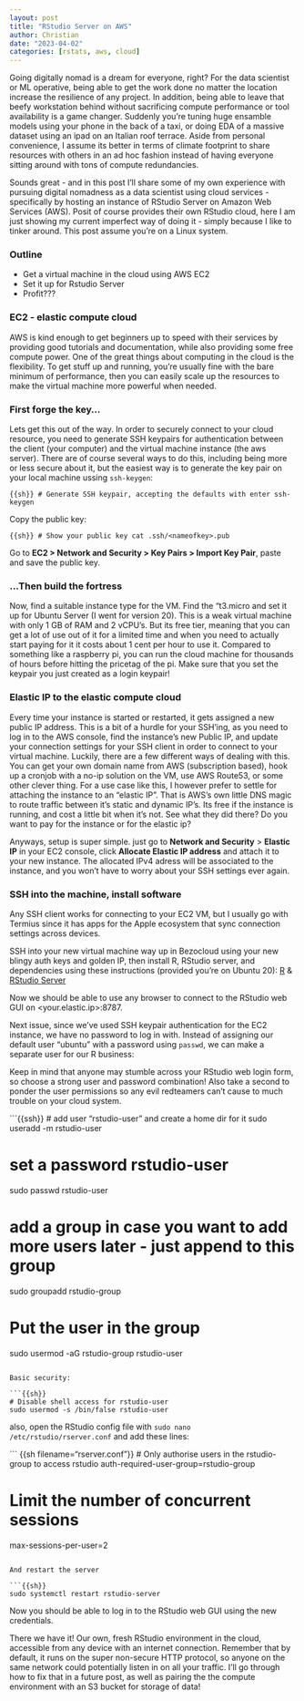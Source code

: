 ```yaml
---
layout: post
title: "RStudio Server on AWS"
author: Christian
date: "2023-04-02"
categories: [rstats, aws, cloud]
---
```


Going digitally nomad is a dream for everyone, right? For the data scientist or ML operative, being able to get the work done no matter the location increase the resilience of any project. In addition, being able to leave that beefy workstation behind without sacrificing compute performance or tool availability is a game changer. Suddenly you're tuning huge ensamble models using your phone in the back of a taxi, or doing EDA of a massive dataset using an ipad on an Italian roof terrace. Aside from personal convenience, I assume its better in terms of climate footprint to share resources with others in an ad hoc fashion instead of having everyone sitting around with tons of compute redundancies.

Sounds great - and in this post I'll share some of my own experience with pursuing digital nomadness as a data scientist using cloud services - specifically by hosting an instance of RStudio Server on Amazon Web Services (AWS). Posit of course provides their own RStudio cloud, here I am just showing my current imperfect way of doing it - simply because I like to tinker around. This post assume you're on a Linux system.

### Outline

-   Get a virtual machine in the cloud using AWS EC2
-   Set it up for Rstudio Server
-   Profit???

### EC2 - elastic compute cloud

AWS is kind enough to get beginners up to speed with their services by providing good tutorials and documentation, while also providing some free compute power. One of the great things about computing in the cloud is the flexibility. To get stuff up and running, you're usually fine with the bare minimum of performance, then you can easily scale up the resources to make the virtual machine more powerful when needed.

### First forge the key...

Lets get this out of the way. In order to securely connect to your cloud resource, you need to generate SSH keypairs for authentication between the client (your computer) and the virtual machine instance (the aws server). There are of course several ways to do this, including being more or less secure about it, but the easiest way is to generate the key pair on your local machine ussing `ssh-keygen`:

```{{sh}}
# Generate SSH keypair, accepting the defaults with enter
ssh-keygen 
```

Copy the public key:

```{{sh}}
# Show your public key
cat .ssh/<nameofkey>.pub
```

Go to **EC2 \> Network and Security \> Key Pairs \> Import Key Pair**, paste and save the public key.

### ...Then build the fortress

Now, find a suitable instance type for the VM. Find the "t3.micro and set it up for Ubuntu Server (I went for version 20). This is a weak virtual machine with only 1 GB of RAM and 2 vCPU's. But its free tier, meaning that you can get a lot of use out of it for a limited time and when you need to actually start paying for it it costs about 1 cent per hour to use it. Compared to something like a raspberry pi, you can run the cloud machine for thousands of hours before hitting the pricetag of the pi. Make sure that you set the keypair you just created as a login keypair!

### Elastic IP to the elastic compute cloud

Every time your instance is started or restarted, it gets assigned a new public IP address. This is a bit of a hurdle for your SSH'ing, as you need to log in to the AWS console, find the instance's new Public IP, and update your connection settings for your SSH client in order to connect to your virtual machine. Luckily, there are a few different ways of dealing with this. You can get your own domain name from AWS (subscription based), hook up a cronjob with a no-ip solution on the VM, use AWS Route53, or some other clever thing. For a use case like this, I however prefer to settle for attaching the instance to an "elastic IP". That is AWS's own little DNS magic to route traffic between it's static and dynamic IP's. Its free if the instance is running, and cost a little bit when it's not. See what they did there? Do you want to pay for the instance or for the elastic ip?

Anyways, setup is super simple. just go to **Network and Security** \> **Elastic IP** in your EC2 console, click **Allocate Elastic IP address** and attach it to your new instance. The allocated IPv4 adress will be associated to the instance, and you won't have to worry about your SSH settings ever again.

### SSH into the machine, install software

::: callout-note
Any SSH client works for connecting to your EC2 VM, but I usually go with Termius since it has apps for the Apple ecosystem that sync connection settings across devices.
:::

SSH into your new virtual machine way up in Bezocloud using your new blingy auth keys and golden IP, then install R, RStudio server, and dependencies using these instructions (provided you're on Ubuntu 20): [R](https://cran.rstudio.com/bin/linux/ubuntu/) & [RStudio Server](https://posit.co/download/rstudio-server/)

Now we should be able to use any browser to connect to the RStudio web GUI on \<your.elastic.ip\>:8787.

Next issue, since we've used SSH keypair authentication for the EC2 instance, we have no password to log in with. Instead of assigning our default user "ubuntu" with a password using `passwd`, we can make a separate user for our R business:

::: callout-warning
Keep in mind that anyone may stumble across your RStudio web login form, so choose a strong user and password combination! Also take a second to ponder the user permissions so any evil redteamers can't cause to much trouble on your cloud system.
:::

```{{ssh}}
# add user "rstudio-user" and create a home dir for it
sudo useradd -m rstudio-user 

# set a password rstudio-user
sudo passwd rstudio-user

# add a group in case you want to add more users later - just append to this group
sudo groupadd rstudio-group

# Put the user in the group
sudo usermod -aG rstudio-group rstudio-user
```

Basic security:

```{{sh}}
# Disable shell access for rstudio-user
sudo usermod -s /bin/false rstudio-user
```

also, open the RStudio config file with `sudo nano /etc/rstudio/rserver.conf` and add these lines:

``` {{sh filename="rserver.conf"}}
# Only authorise users in the rstudio-group to access rstudio
auth-required-user-group=rstudio-group

# Limit the number of concurrent sessions
max-sessions-per-user=2
```

And restart the server

```{{sh}}
sudo systemctl restart rstudio-server
```

Now you should be able to log in to the RStudio web GUI using the new credentials.

There we have it! Our own, fresh RStudio environment in the cloud, accessible from any device with an internet connection. Remember that by default, it runs on the super non-secure HTTP protocol, so anyone on the same network could potentially listen in on all your traffic. I'll go through how to fix that in a future post, as well as pairing the the compute environment with an S3 bucket for storage of data!
